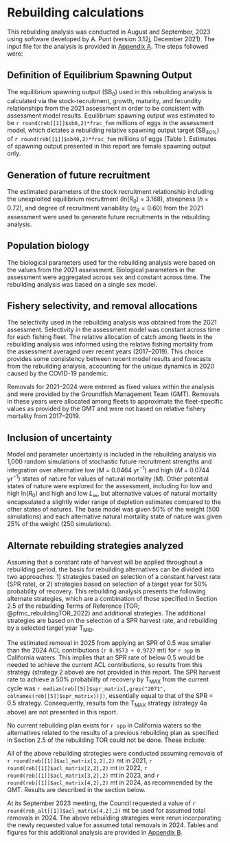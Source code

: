# Rebuilding calculations

This rebuilding analysis was conducted in August and September, 2023 using software developed by A. Punt (version 3.12j, December 2021). The input file for the analysis is provided in [Appendix A](#append_a). The steps followed were: 

\begin{enumerate}
	\item Define how equilibrium spawning output ($\text{SB}_0$) will be calculated. 
	\item Define how future recruitment will be generated.
	\item Define the biological information on which future projections will be based.
	\item Define the fishery selectivity and allocation to be applied during rebuilding. 
	\item Decide how to include uncertainty in input parameters from the stock assessment in the rebuilding analysis. 
	\item Identification and analysis of alternative harvest strategies for rebuilding. 
\end{enumerate}


## Definition of Equilibrium Spawning Output

The equilibrium spawning output ($\text{SB}_0$) used in this rebuilding analysis is calculated via the stock-recruitment, growth, maturity, and fecundity relationships from the 2021 assessment in order to be consistent with assessment model results. Equilibrium spawning output was estimated to be `r round(reb[[1]]$sb0,2)*frac_fem` millions of eggs in the assessment model, which dictates a rebuilding relative spawning output target ($\text{SB}_{40\%}$) of `r round(reb[[1]]$sb40,2)*frac_fem` millions of eggs (Table \ref{tab:ref-points}). Estimates of spawning output presented in this report are female spawning output only. 


## Generation of future recruitment

The estimated parameters of the stock recruitment relationship including the unexploited equilibrium recruitment (ln($R_0$) = 3.168), steepness ($h$ = 0.72), and degree of recruitment variability ($\sigma_R = 0.60$) from the 2021 assessment were used to generate future recruitments in the rebuilding analysis.


## Population biology

The biological parameters used for the rebuilding analysis were based on the values from the 2021 assessment. Biological parameters in the assessment were aggregated across sex and constant across time. The rebuilding analysis was based on a single sex model. 


## Fishery selectivity, and removal allocations

The selectivity used in the rebuilding analysis was obtained from the 2021 assessment. Selectivity in the assessment model was constant across time for each fishing fleet. The relative allocation of catch among fleets in the rebuilding analysis was informed using the relative fishing mortality from the assessment averaged over recent years (2017--2019). This choice provides some consistency between recent model results and forecasts from the rebuilding analysis, accounting for the unique dynamics in 2020 caused by the COVID-19 pandemic. 

Removals for 2021--2024 were entered as fixed values within the analysis and were provided by the Groundfish Management Team (GMT). Removals in these years were allocated among fleets to approximate the fleet-specific values as provided by the GMT and were not based on relative fishery mortality from 2017--2019.


## Inclusion of uncertainty

Model and parameter uncertainty is included in the rebuilding analysis via 1,000 random simulations of stochastic future recruitment strengths and integration over alternative low ($M$ = 0.0464 yr$^{-1}$) and high ($M$ = 0.0744 yr$^{-1}$) states of nature for values of natural mortality ($M$). Other potential states of nature were explored for the assessment, including for low and high ln($R_0$) and high and low $L_{\infty}$, but alternative values of natural mortality encapsulated a slightly wider range of depletion estimates compared to the other states of natures. The base model was given 50$\%$ of the weight (500 simulations) and each alternative natural mortality state of nature was given 25$\%$ of the weight (250 simulations). 


## Alternate rebuilding strategies analyzed

Assuming that a constant rate of harvest will be applied throughout a rebuilding period, the basis for rebuilding alternatives can be divided into two approaches: 1) strategies based on selection of a constant harvest rate (SPR rate), or 2) strategies based on selection of a target year for 50$\%$ probability of recovery. This rebuilding analysis presents the following alternate strategies, which are a combination of those specified in Section 2.5 of the rebuilding Terms of Reference (TOR; @pfmc_rebuildingTOR_2022) and additional strategies. The additional strategies are based on the selection of a SPR harvest rate, and rebuilding by a selected target year $\text{T}_\text{MID}$.  

\begin{enumerate}
	\item Eliminate all harvest, F = 0, starting in the next management cycle, 2025, the same as setting a constant SPR harvest rate of 1.0.
	\item Apply the harvest rate that would generate the ACL contributions specified for the current year (i.e., the latest year specified in regulations). 
	\item Apply a range of SPR values: 
	\begin{enumerate}
	 \item SPR = 0.50,
	 \item SPR = 0.55
	 \item SPR = 0.60,
	 \item SPR = 0.65,
	 \item SPR = 0.70,
	 \item SPR = 0.80, and
	 \item SPR = 0.90. 
	\end{enumerate}
	\item Apply SPR harvest rates that are estimated to lead to a 50$\%$ probability of recovery by alternative target years: 
	\begin{enumerate}
	 \item by $\text{T}_\text{MAX}$ from the current cycle, and 
	 \item by $\text{T}_\text{MID}$ from the current cycle, which is the year midway between $\text{T}_\text{MIN}$ and $\text{T}_\text{MAX}$.
	\end{enumerate}
	\item Apply the default harvest policy based on the 40:10 harvest control rule with time-varying sigma ($\sigma$ = 1.0 as the basis for the time-varying sigmas with a cap at the category 3 value of $\sigma$ = 2.0) and $P^*$ = 0.45.
	\item Apply the ABC harvest rate with time-varying sigma ($\sigma$ = 1.0 as the basis for the time-varying sigmas with a cap at the category 3 value of $\sigma$ = 2.0) and $P^*$ = 0.45.
\end{enumerate}

The estimated removal in 2025 from applying an SPR of 0.5 was smaller than the 2024 ACL contributions (`r 0.9573 + 0.9727` mt) for `r spp` in California waters. This implies that an SPR rate of below 0.5 would be needed to achieve the current ACL contributions, so results from this strategy (strategy 2 above) are not provided in this report. The SPR harvest rate to achieve a 50$\%$ probability of recovery by $\text{T}_\text{MAX}$ from the current cycle was `r median(reb[[5]]$spr_matrix[,grep("2071", colnames(reb[[5]]$spr_matrix))])`, essentially equal to that of the SPR = 0.5 strategy. Consequently, results fom the $\text{T}_\text{MAX}$ strategy (strategy 4a above) are not presented in this report.

No current rebuilding plan exists for `r spp` in California waters so the alternatives related to the results of a previous rebuilding plan as specified in Section 2.5 of the rebuilding TOR could not be done. These include:

\begin{itemize}
 \item Apply the spawning potential ratio or relevant harvest control run in the current rebuilding plan (strategy 3 in TOR). 
 \item Apply the harvest rate that is estimated to lead to a 50$\%$ probability of recovery by the current $\text{T}_\text{TARGET}$ (strategy 4 in TOR).
 \item Apply the harvest rate that is estimated to lead to a 50$\%$ probability of recovery by the $\text{T}_\text{MAX}$ from the previous cycle (strategy 6 in TOR).
\end{itemize}

All of the above rebuilding strategies were conducted assuming removals of `r round(reb[[1]]$acl_matrix[1,2],2)` mt in 2021, `r round(reb[[1]]$acl_matrix[2,2],2)` mt in 2022, `r round(reb[[1]]$acl_matrix[3,2],2)` mt in 2023, and `r round(reb[[1]]$acl_matrix[4,2],2)` mt in 2024, as recommended by the GMT. Results are described in the section below.

At its September 2023 meeting, the Council requested a value of `r round(reb_alt[[1]]$acl_matrix[4,2],2)` mt be used for assumed total removals in 2024. The above rebuilding strategies were rerun incorporating the newly requested value for assumed total removals in 2024. Tables and figures for this additional analysis are provided in [Appendix B](#append_b). 

